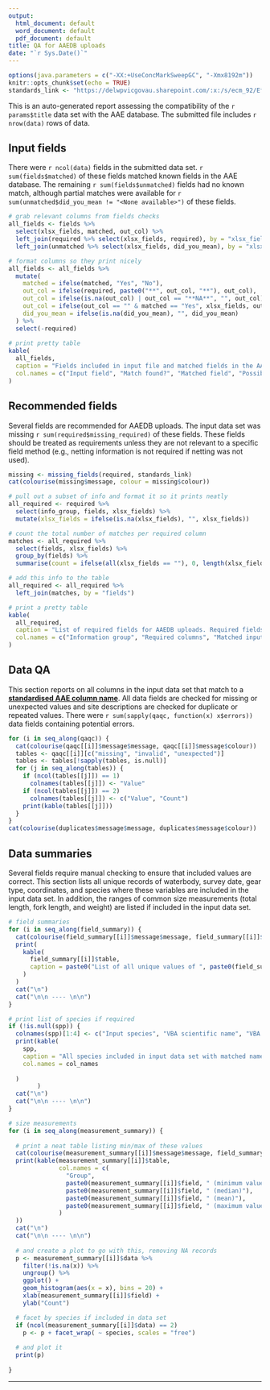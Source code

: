 ```yaml
---
output:
  html_document: default
  word_document: default
  pdf_document: default
title: QA for AAEDB uploads
date: "`r Sys.Date()`"
---
```


```r
options(java.parameters = c("-XX:+UseConcMarkSweepGC", "-Xmx8192m"))
knitr::opts_chunk$set(echo = TRUE)
standards_link <- "https://delwpvicgovau.sharepoint.com/:x:/s/ecm_92/Ef0hdVPgLa5Eud1xoKyASvQBdQWWJhW0BmR-wpSLPCT_KA?e=Qzpv0K"
```

This is an auto-generated report assessing the compatibility of the `r params$title` data set with the AAE database. The submitted file includes `r nrow(data)` rows of data.

## Input fields

There were `r ncol(data)` fields in the submitted data set. `r sum(fields$matched)` of these fields matched known fields in the AAE database. The remaining `r sum(fields$unmatched)` fields had no known match, although partial matches were available for `r sum(unmatched$did_you_mean != "<None available>")` of these fields.

```r
# grab relevant columns from fields checks
all_fields <- fields %>%
  select(xlsx_fields, matched, out_col) %>%
  left_join(required %>% select(xlsx_fields, required), by = "xlsx_fields") %>%
  left_join(unmatched %>% select(xlsx_fields, did_you_mean), by = "xlsx_fields")

# format columns so they print nicely
all_fields <- all_fields %>%
  mutate(
    matched = ifelse(matched, "Yes", "No"),
    out_col = ifelse(required, paste0("**", out_col, "**"), out_col),
    out_col = ifelse(is.na(out_col) | out_col == "**NA**", "", out_col),
    out_col = ifelse(out_col == "" & matched == "Yes", xlsx_fields, out_col),
    did_you_mean = ifelse(is.na(did_you_mean), "", did_you_mean)
  ) %>%
  select(-required)
    
# print pretty table
kable(
  all_fields,
  caption = "Fields included in input file and matched fields in the AAEDB. Where an input field was not recognised, suggested matches are listed in the right-hand column.",
  col.names = c("Input field", "Match found?", "Matched field", "Possible matches")
)
```


## Recommended fields

Several fields are recommended for AAEDB uploads. The input data set was missing `r sum(required$missing_required)` of these fields. These fields should be treated as requirements unless they are not relevant to a specific field method (e.g., netting information is not required if netting was not used).

```r
missing <- missing_fields(required, standards_link)
cat(colourise(missing$message, colour = missing$colour))
```

```r
# pull out a subset of info and format it so it prints neatly
all_required <- required %>% 
  select(info_group, fields, xlsx_fields) %>%
  mutate(xlsx_fields = ifelse(is.na(xlsx_fields), "", xlsx_fields))

# count the total number of matches per required column
matches <- all_required %>%
  select(fields, xlsx_fields) %>%
  group_by(fields) %>%
  summarise(count = ifelse(all(xlsx_fields == ""), 0, length(xlsx_fields)))

# add this info to the table
all_required <- all_required %>% 
  left_join(matches, by = "fields")

# print a pretty table
kable(
  all_required,
  caption = "List of required fields for AAEDB uploads. Required fields not found in the input are shown in bold.",
  col.names = c("Information group", "Required columns", "Matched input columns", "Number of matches in input")
)
```


## Data QA

This section reports on all columns in the input data set that match to a [**standardised AAE column name**](`r standards_link`). All data fields are checked for missing or unexpected values and site descriptions are checked for duplicate or repeated values. There were `r sum(sapply(qaqc, function(x) x$errors))` data fields containing potential errors.

```r
for (i in seq_along(qaqc)) {
  cat(colourise(qaqc[[i]]$message$message, qaqc[[i]]$message$colour))
  tables <- qaqc[[i]][c("missing", "invalid", "unexpected")]
  tables <- tables[!sapply(tables, is.null)]
  for (j in seq_along(tables)) {
    if (ncol(tables[[j]]) == 1)
      colnames(tables[[j]]) <- "Value"
    if (ncol(tables[[j]]) == 2)
      colnames(tables[[j]]) <- c("Value", "Count")
    print(kable(tables[[j]]))
  }
}
cat(colourise(duplicates$message$message, duplicates$message$colour))
```


## Data summaries

Several fields require manual checking to ensure that included values are correct. This section lists all unique records of waterbody, survey date, gear type, coordinates, and species where these variables are included in the input data set. In addition, the ranges of common size measurements (total length, fork length, and weight) are listed if included in the input data set.


```r
# field summaries
for (i in seq_along(field_summary)) {
  cat(colourise(field_summary[[i]]$message$message, field_summary[[i]]$colour))
  print(
    kable(
      field_summary[[i]]$table,
      caption = paste0("List of all unique values of ", paste0(field_summary[[i]]$field, collapse = " and "), ". NA values indicate missing or incorrectly formatted values in the input data set (e.g., characters mixed with numbers, unrecognised symbols).")
    )
  )
  cat("\n")
  cat("\n\n ---- \n\n")
}

# print list of species if required
if (!is.null(spp)) {
  colnames(spp)[1:4] <- c("Input species", "VBA scientific name", "VBA common name", "Possible matches")
  print(kable(
    spp,
    caption = "All species included in input data set with matched names from the VBA database where possible. Where no match is found, possible alternatives are suggested if a similar name exists in the VBA database.",
    col.names = col_names
    
  )
        )
  cat("\n")
  cat("\n\n ---- \n\n")
}

# size measurements
for (i in seq_along(measurement_summary)) {
  
  # print a neat table listing min/max of these values
  cat(colourise(measurement_summary[[i]]$message$message, field_summary[[i]]$colour))
  print(kable(measurement_summary[[i]]$table,
              col.names = c(
                "Group",
                paste0(measurement_summary[[i]]$field, " (minimum value)"),
                paste0(measurement_summary[[i]]$field, " (median)"),
                paste0(measurement_summary[[i]]$field, " (mean)"),
                paste0(measurement_summary[[i]]$field, " (maximum value)")
              )
  ))
  cat("\n")
  cat("\n\n ---- \n\n")
  
  # and create a plot to go with this, removing NA records
  p <- measurement_summary[[i]]$data %>%
    filter(!is.na(x)) %>%
    ungroup() %>%
    ggplot() +
    geom_histogram(aes(x = x), bins = 20) +
    xlab(measurement_summary[[i]]$field) +
    ylab("Count")

  # facet by species if included in data set
  if (ncol(measurement_summary[[i]]$data) == 2)
    p <- p + facet_wrap( ~ species, scales = "free")
  
  # and plot it
  print(p)
  
}

```

---
